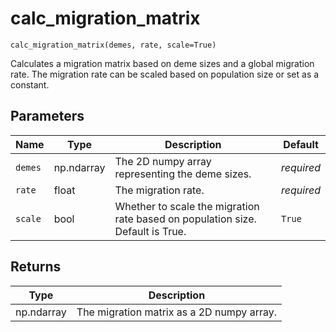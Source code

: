 # calc_migration_matrix { #spaceprime.calc_migration_matrix }

`calc_migration_matrix(demes, rate, scale=True)`

Calculates a migration matrix based on deme sizes and a global migration rate. The migration rate can be scaled based on population size or set as a constant.

## Parameters

| Name    | Type       | Description                                                                    | Default    |
|---------|------------|--------------------------------------------------------------------------------|------------|
| `demes` | np.ndarray | The 2D numpy array representing the deme sizes.                                | _required_ |
| `rate`  | float      | The migration rate.                                                            | _required_ |
| `scale` | bool       | Whether to scale the migration rate based on population size. Default is True. | `True`     |

## Returns

| Type       | Description                               |
|------------|-------------------------------------------|
| np.ndarray | The migration matrix as a 2D numpy array. |